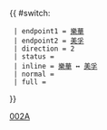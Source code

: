 {{ #switch: {{{format|}}}
  | endpoint1 = [[樂華巴士總站|樂華]]
  | endpoint2 = [[美孚巴士總站|美孚]]
  | direction = 2
  | status =
  | inline = [[樂華巴士總站|樂華]] ↔ [[美孚巴士總站|美孚]]
  | normal =
  | full =
}}<noinclude>[[Category:九龍巴士路線模板|002A]]</noinclude>